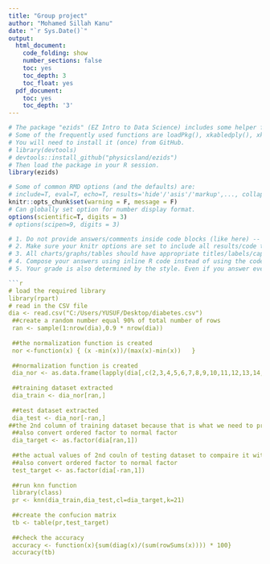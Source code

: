 ---
title: "Group project"
author: "Mohamed Sillah Kanu"
date: "`r Sys.Date()`"
output:
  html_document:
    code_folding: show
    number_sections: false
    toc: yes
    toc_depth: 3
    toc_float: yes
  pdf_document:
    toc: yes
    toc_depth: '3'
---

```{r init, include=F}
# The package "ezids" (EZ Intro to Data Science) includes some helper functions we developed for the course. 
# Some of the frequently used functions are loadPkg(), xkabledply(), xkablesummary(), uzscale(), etc.
# You will need to install it (once) from GitHub.
# library(devtools)
# devtools::install_github("physicsland/ezids")
# Then load the package in your R session.
library(ezids)
```


```{r setup, include=FALSE}
# Some of common RMD options (and the defaults) are: 
# include=T, eval=T, echo=T, results='hide'/'asis'/'markup',..., collapse=F, warning=T, message=T, error=T, cache=T, fig.width=6, fig.height=4, fig.dim=c(6,4) #inches, fig.align='left'/'center','right', 
knitr::opts_chunk$set(warning = F, message = F)
# Can globally set option for number display format.
options(scientific=T, digits = 3) 
# options(scipen=9, digits = 3) 
```

```{r}
# 1. Do not provide answers/comments inside code blocks (like here) -- those are notes between coders/self and will be ignored for grading. 
# 2. Make sure your knitr options are set to include all results/code to be graded in the final document.
# 3. All charts/graphs/tables should have appropriate titles/labels/captions. 
# 4. Compose your answers using inline R code instead of using the code-block output as much as you can. 
# 5. Your grade is also determined by the style. Even if you answer everything correctly, but the .html does not look appealing, you will not get full credit. Pay attention to the details that we mentioned in class/homework and in previous sample .Rmd files. For example, how to use #, ##, ###, ..., bold face, italics, inline codes, tables, ..., {results = "asis"}, use of colors in plots/ggplots, and so forth.

```{r}
# load the required library
library(rpart)
# read in the CSV file
dia <- read.csv("C:/Users/YUSUF/Desktop/diabetes.csv")
 ##create a random number equal 90% of total number of rows
 ran <- sample(1:nrow(dia),0.9 * nrow(dia))
 
 ##the normalization function is created
 nor <-function(x) { (x -min(x))/(max(x)-min(x))   }
 
 ##normalization function is created
 dia_nor <- as.data.frame(lapply(dia[,c(2,3,4,5,6,7,8,9,10,11,12,13,14,15,16,17,18,19,20,21)], nor))
 
 ##training dataset extracted
 dia_train <- dia_nor[ran,]
 
 ##test dataset extracted
 dia_test <- dia_nor[-ran,]
##the 2nd column of training dataset because that is what we need to predict about testing dataset
 ##also convert ordered factor to normal factor
 dia_target <- as.factor(dia[ran,1])
 
 ##the actual values of 2nd couln of testing dataset to compaire it with values that will be predicted
 ##also convert ordered factor to normal factor
 test_target <- as.factor(dia[-ran,1])
 
 ##run knn function
 library(class)
 pr <- knn(dia_train,dia_test,cl=dia_target,k=21)
 
 ##create the confucion matrix
 tb <- table(pr,test_target)
 
 ##check the accuracy
 accuracy <- function(x){sum(diag(x)/(sum(rowSums(x)))) * 100}
 accuracy(tb)
```




